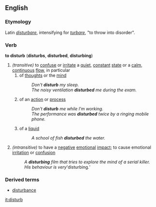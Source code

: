 ==English==
===Etymology===
Latin ''[[disturbare]]'', intensifying for ''[[turbare]]'', "to throw into disorder".
===Verb===
'''to disturb''' ('''disturbs''', '''disturbed''', '''disturbing''')
#''(transitive)'' to [[confuse]] or [[irritate]] a [[quiet]], [[constant]] [[state]] or a [[calm]], [[continuous]] [[flow]], in particular
##of [[thought]]s or the [[mind]]
##:''Don't '''disturb''' my sleep.''
##:''The noisy ventilation '''disturbed''' me during the exam.''
##of an [[action]] or [[process]]
##:''Don't '''disturb''' me while I'm working.''
##:''The performance was '''disturbed''' twice by a ringing mobile phone.''
##of a [[liquid]]
##:''A school of fish '''disturbed''' the water.''
#''(intransitive)'' to have a [[negative]] [[emotional]] [[impact]]; to cause emotional [[irritation]] or [[confusion]]
#:''A '''disturbing''' film that tries to explore the mind of a serial killer.''
#:''His behaviour is very '''disturbing''.'''
===Derived terms===
*[[disturbance]]

[[it:disturb]]
